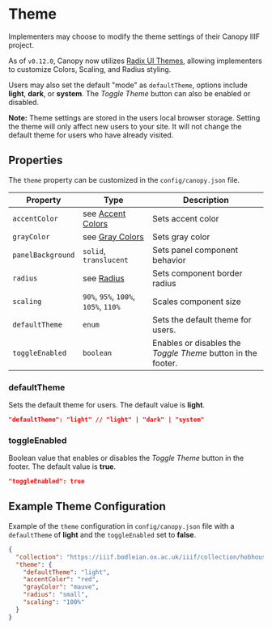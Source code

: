 

# Theme

Implementers may choose to modify the theme settings of their Canopy IIIF project. 

As of `v0.12.0`, Canopy now utilizes [Radix UI Themes](https://www.radix-ui.com/themes/docs/components/theme), allowing implementers to customize Colors, Scaling, and Radius styling. 

Users may also set the default "mode" as `defaultTheme`, options include **light**, **dark**, or **system**. The _Toggle Theme_ button can also be enabled or disabled.

**Note:** Theme settings are stored in the users local browser storage. Setting the theme will only affect new users to your site. It will not change the default theme for users who have already visited.

## Properties

The `theme` property can be customized in the `config/canopy.json` file.

| Property        | Type                                                           | Description                                                  |
| --------------- | -------------------------------------------------------------- | ------------------------------------------------------------ |
| `accentColor`   | see [Accent Colors](https://www.radix-ui.com/themes/docs/theme/color) | Sets accent color                                 |
| `grayColor`     | see [Gray Colors](https://www.radix-ui.com/themes/docs/theme/color) | Sets gray color                                 |
| `panelBackground`  |   `solid`, `translucent` | Sets panel component behavior                            |
| `radius`     | see [Radius](https://www.radix-ui.com/themes/docs/theme/radius) | Sets component border radius                               |
| `scaling`     | `90%`, `95%`, `100%`, `105%`, `110%` | Scales component size                           |
| `defaultTheme`  | <Tooltip content={defaultThemeTooltipContent}>`enum`</Tooltip> | Sets the default theme for users.                            |
| `toggleEnabled` | `boolean`                                                      | Enables or disables the _Toggle Theme_ button in the footer. |

### defaultTheme

Sets the default theme for users. The default value is **light**.

```json
"defaultTheme": "light" // "light" | "dark" | "system"
```

### toggleEnabled

Boolean value that enables or disables the _Toggle Theme_ button in the footer. The default value is **true**.

```json
"toggleEnabled": true
```

## Example Theme Configuration

Example of the `theme` configuration in `config/canopy.json` file with a `defaultTheme` of **light** and the `toggleEnabled` set to **false**.

```json copy filename="config/canopy.json" {3-6}
{
  "collection": "https://iiif.bodleian.ox.ac.uk/iiif/collection/hobhouse",
  "theme": {
    "defaultTheme": "light",
    "accentColor": "red",
    "grayColor": "mauve",
    "radius": "small",
    "scaling": "100%"
  }
}
```
